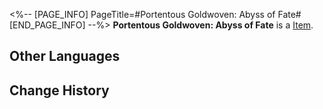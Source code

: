 <%-- [PAGE_INFO]
PageTitle=#Portentous Goldwoven: Abyss of Fate#
[END_PAGE_INFO] --%>
{{Item Infobox
|id          = 300210
|image       = Item Portentous Goldwoven- Abyss of Fate.png{{subst:void|<!--$UPLOAD:<<SpriteOutput/ItemFigures/190017.png>-<Item Portentous Goldwoven- Abyss of Fate.png>-<Item Icons>>-->}}
|type        = 
|invCategory = Valuables
|rarity      = 3
|effect      = 
|description = A tome containing prophecies. Upon closer inspection, one will discover that the scroll is woven from golden threads.
}}
{{Description|''"There is a prophecy within that will only be revealed to the one who opens the scroll."''}}
'''Portentous Goldwoven: Abyss of Fate''' is a [[Item]].

==Other Languages==
{{Other Languages
|en   = Portentous Goldwoven: Abyss of Fate
|zhs  = 记载预言的金织-「命运重渊」
|zht  = 記載預言的金織-「命運重淵」
|ja   = 預言が記された金織-「運命の深淵」
|ko   = 예언이 기록된 금빛 두루마리-「운명의 심연」
|es   = Portador de portentos: Abismo del Destino
|fr   = Prophéties tissées d'or&nbsp;: Abîme du Destin
|ru   = Золотая пряжа пророчества: Омут судьбы
|th   = ไหมทองบันทึกคำทำนาย - "ห้วงลึกแห่งชะตา"
|vi   = Cuộn Dệt Vàng Ghi Chép Lời Tiên Tri-Vực Thẳm Định Mệnh
|de   = Goldgewobene Prophezeiung: Abgrund des Schicksals
|id   = Catatan Ramalan Tenunan Emas: "Jurang Takdir"
|pt   = Tecido Dourado Portentoso: Abismo do Destino
}}

==Change History==
{{Change History|3.0}}